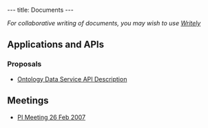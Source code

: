 ---
title: Documents
---

''For collaborative writing of documents, you may wish to use [http://www.writely.com/ Writely]''

==Applications and APIs==

===Proposals===
* [[Public:Ontology_Data_Service_API|Ontology Data Service API Description]]

==Meetings==
*[[26feb07|PI Meeting 26 Feb 2007]]